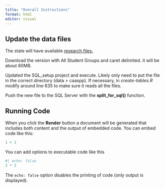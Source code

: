 ```yaml
---
title: "Overall Instructions"
format: html
editor: visual
---
```


## Update the data files 

The state will have available [research files.](https://caaspp-elpac-preview.ets.org/caaspp/ResearchFileListSB?ps=true&lstTestYear=2022&lstTestType=B&lstCounty=27&lstDistrict=00000#dl)

Download the version with All Student Groups and caret delimited.  it will be about 80MB.  

Updated the SQL_setup project and execute. 
Likely only need to put the file in the correct directory (data > caaspp).
If necessary, in *create-tables.R* modify around line 635 to make sure it reads all the files.  

Push the new file to the SQL Server with the **split_for_sql()** function.

## Running Code

When you click the **Render** button a document will be generated that includes both content and the output of embedded code. You can embed code like this:

```r
1 + 1
```

You can add options to executable code like this

```r
#| echo: false
2 * 2
```

The `echo: false` option disables the printing of code (only output is displayed).
